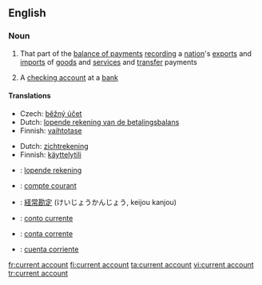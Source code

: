 ==English==
{{wikipedia}}
===Noun===
{{en-noun|sg=[[current]] [[account]]}}

# That part of the [[balance of payments]] [[recording]] a [[nation]]'s [[export]]s and [[import]]s of [[goods]] and [[service]]s and [[transfer]] payments
# {{UK}} A [[checking account]] at a [[bank]]

====Translations====
{{trans-top|part of balance of payments}}
*Czech: [[běžný účet]] {{m}}
*Dutch: [[lopende rekening van de betalingsbalans]] {{f}}
*Finnish: [[vaihtotase]]
{{trans-mid}}
{{trans-bottom}}

{{trans-top|checking account}}
*Dutch: [[zichtrekening]] {{f}}
*Finnish: [[käyttelytili]]
{{trans-mid}}
{{trans-bottom}}

{{checktrans-top}}
*{{ttbc|Dutch}}: [[lopende rekening]] {{f}}
*{{ttbc|French}}: [[compte courant]]
*{{ttbc|Japanese}}: [[経常勘定]] (けいじょうかんじょう, keijou kanjou)
*{{ttbc|Interlingua}}: [[conto currente]]
*{{ttbc|Portuguese}}: [[conta corrente]]
*{{ttbc|Spanish}}: [[cuenta corriente]] {{f}}
{{checktrans-bottom}}

[[fr:current account]]
[[fi:current account]]
[[ta:current account]]
[[vi:current account]]
[[tr:current account]]